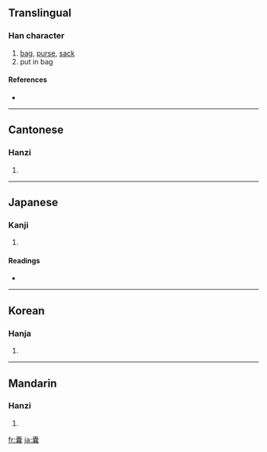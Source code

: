 {{see|嚢}}
==Translingual==

===Han character===
{{Han char|rn=30|rad=口|as=19|sn=22|four=0073<sub>2</sub>|canj=十月口口女 (JBRRV)}}

# [[bag]], [[purse]], [[sack]]
# put in bag

====References====
* {{Han ref|kx=0215.140|dkj=04633|dj=0438.140|hdz=10707.130|uh=56CA|ud=22218|bh=C56E|bd=50542}}

----

==Cantonese==

===Hanzi===
{{yue-hanzi|jyut=|y=nong4}}

# {{defn|Cantonese}}

----

==Japanese==

===Kanji===
{{ja-kanji|grade=|rs=口19}}

# {{defn|Japanese}}

====Readings====
* {{ja-readings|on=[[のう]] (nō)|kun=[[ふくろ]] (fukuro)}}

----

==Korean==

===Hanja===
{{ko-hanja|hangeul=낭|rv=nang|mr=nang}}

# {{defn|Korean}}

----

==Mandarin==

===Hanzi===
{{cmn-hanzi|pin=[[náng]] ([[nang2]]), [[zán]] ([[zan2]])|wg=nang<sup>2</sup>, tsan<sup>2</sup>}}

# {{defn|Mandarin}}

[[fr:囊]]
[[ja:囊]]